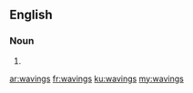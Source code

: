 ==English==

===Noun===
{{head|en|plural}}

# {{plural of|waving|lang=en}}

[[ar:wavings]]
[[fr:wavings]]
[[ku:wavings]]
[[my:wavings]]